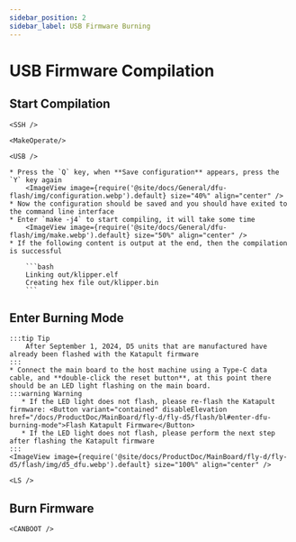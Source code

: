 ```yaml
---
sidebar_position: 2
sidebar_label: USB Firmware Burning
---
```




# USB Firmware Compilation


## Start Compilation

    <SSH />

    <MakeOperate/>

    <USB />

    * Press the `Q` key, when **Save configuration** appears, press the `Y` key again
        <ImageView image={require('@site/docs/General/dfu-flash/img/configuration.webp').default} size="40%" align="center" />
    * Now the configuration should be saved and you should have exited to the command line interface
    * Enter `make -j4` to start compiling, it will take some time
        <ImageView image={require('@site/docs/General/dfu-flash/img/make.webp').default} size="50%" align="center" />
    * If the following content is output at the end, then the compilation is successful

        ```bash
        Linking out/klipper.elf
        Creating hex file out/klipper.bin
        ```

## Enter Burning Mode

    :::tip Tip
        After September 1, 2024, D5 units that are manufactured have already been flashed with the Katapult firmware
    :::
    * Connect the main board to the host machine using a Type-C data cable, and **double-click the reset button**, at this point there should be an LED light flashing on the main board.
    :::warning Warning
       * If the LED light does not flash, please re-flash the Katapult firmware: <Button variant="contained" disableElevation href="/docs/ProductDoc/MainBoard/fly-d/fly-d5/flash/bl#enter-dfu-burning-mode">Flash Katapult Firmware</Button>
       * If the LED light does not flash, please perform the next step after flashing the Katapult firmware
    :::
    <ImageView image={require('@site/docs/ProductDoc/MainBoard/fly-d/fly-d5/flash/img/d5_dfu.webp').default} size="100%" align="center" />

    <LS />

## Burn Firmware
    
    <CANBOOT />